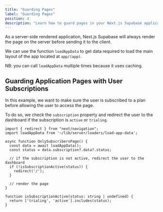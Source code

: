 ```yaml
---
title: "Guarding Pages"
label: "Guarding Pages"
position: 4
description: "Learn how to guard pages in your Next.js Supabase application"
---
```


As a server-side rendered application, Next.js Supabase will always render the page on the server before sending it to the client.

We can use the function `loadAppData` to get data required to load the main layout of the app located at `app/(app)`.

NB: you can call `loadAppData` multiple times because it uses caching.

## Guarding Application Pages with User Subscriptions

In this example, we want to make sure the user is subscribed to a plan before allowing the user to access the page.

To do so, we check the `subscription` property and redirect the user to the dashboard if the subscription is `active` or `trialing`.

```tsx
import { redirect } from "next/navigation";
import loadAppData from '~/lib/server/loaders/load-app-data';

async function OnlySubscribersPage() {
  const data = await loadAppData();
  const status = data.subscription?.data?.status;

  // if the subscription is not active, redirect the user to the dashboard
  if (!isSubscriptionActive(status)) {
    redirect('/');
  }

  // render the page
}

function isSubscriptionActive(status: string | undefined) {
  return ['trialing', 'active'].includes(status);
}
```